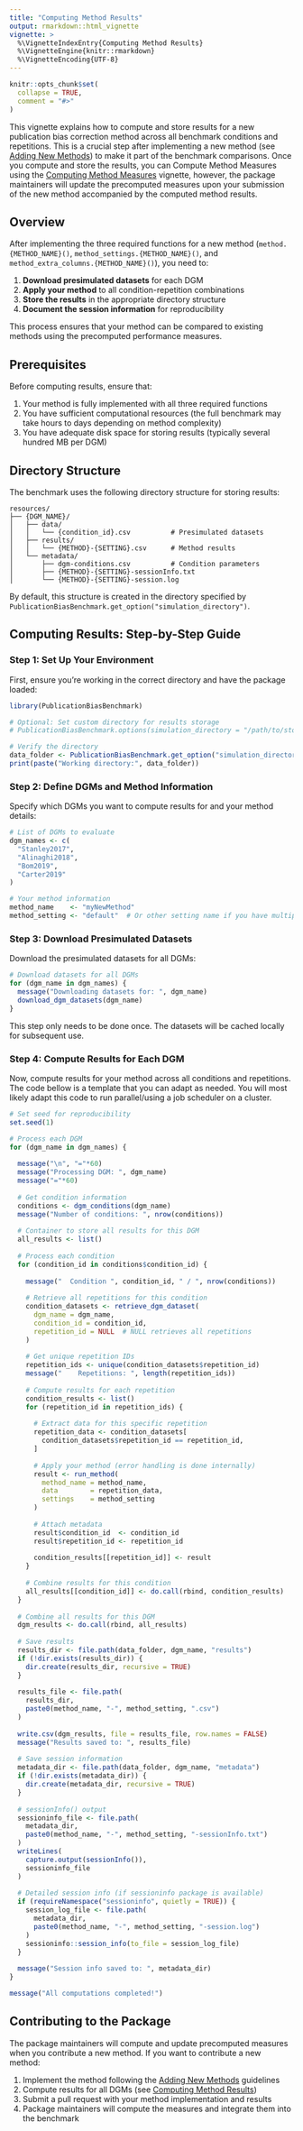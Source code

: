 ```yaml
---
title: "Computing Method Results"
output: rmarkdown::html_vignette
vignette: >
  %\VignetteIndexEntry{Computing Method Results}
  %\VignetteEngine{knitr::rmarkdown}
  %\VignetteEncoding{UTF-8}
---
```


```r
knitr::opts_chunk$set(
  collapse = TRUE,
  comment = "#>"
)
```

This vignette explains how to compute and store results for a new publication bias correction method across all benchmark conditions and repetitions.
This is a crucial step after implementing a new method (see [Adding New Methods](Adding_New_Methods.html)) to make it part of the benchmark comparisons.
Once you compute and store the results, you can Compute Method Measures using the [Computing Method Measures](Computing_Method_Measures.html) vignette,
however, the package maintainers will update the precomputed measures upon your submission of the new method accompanied by the computed method results.

## Overview

After implementing the three required functions for a new method (`method.{METHOD_NAME}()`, `method_settings.{METHOD_NAME}()`, and `method_extra_columns.{METHOD_NAME}()`), you need to:

1. **Download presimulated datasets** for each DGM
2. **Apply your method** to all condition-repetition combinations
3. **Store the results** in the appropriate directory structure
4. **Document the session information** for reproducibility

This process ensures that your method can be compared to existing methods using the precomputed performance measures.

## Prerequisites

Before computing results, ensure that:

1. Your method is fully implemented with all three required functions
2. You have sufficient computational resources (the full benchmark may take hours to days depending on method complexity)
3. You have adequate disk space for storing results (typically several hundred MB per DGM)

## Directory Structure

The benchmark uses the following directory structure for storing results:

```
resources/
├── {DGM_NAME}/
│   ├── data/
│   │   └── {condition_id}.csv          # Presimulated datasets
│   ├── results/
│   │   └── {METHOD}-{SETTING}.csv      # Method results
│   └── metadata/
│       ├── dgm-conditions.csv          # Condition parameters
│       ├── {METHOD}-{SETTING}-sessionInfo.txt
│       └── {METHOD}-{SETTING}-session.log
```

By default, this structure is created in the directory specified by `PublicationBiasBenchmark.get_option("simulation_directory")`.

## Computing Results: Step-by-Step Guide

### Step 1: Set Up Your Environment

First, ensure you're working in the correct directory and have the package loaded:

```r
library(PublicationBiasBenchmark)

# Optional: Set custom directory for results storage
# PublicationBiasBenchmark.options(simulation_directory = "/path/to/storage")

# Verify the directory
data_folder <- PublicationBiasBenchmark.get_option("simulation_directory")
print(paste("Working directory:", data_folder))
```

### Step 2: Define DGMs and Method Information

Specify which DGMs you want to compute results for and your method details:

```r
# List of DGMs to evaluate
dgm_names <- c(
  "Stanley2017",
  "Alinaghi2018",
  "Bom2019",
  "Carter2019"
)

# Your method information
method_name    <- "myNewMethod"
method_setting <- "default"  # Or other setting name if you have multiple
```

### Step 3: Download Presimulated Datasets

Download the presimulated datasets for all DGMs:

```r
# Download datasets for all DGMs
for (dgm_name in dgm_names) {
  message("Downloading datasets for: ", dgm_name)
  download_dgm_datasets(dgm_name)
}
```

This step only needs to be done once. The datasets will be cached locally for subsequent use.

### Step 4: Compute Results for Each DGM

Now, compute results for your method across all conditions and repetitions.
The code bellow is a template that you can adapt as needed. 
You will most likely adapt this code to run parallel/using a job scheduler on a cluster. 

```r
# Set seed for reproducibility
set.seed(1)

# Process each DGM
for (dgm_name in dgm_names) {
  
  message("\n", "="*60)
  message("Processing DGM: ", dgm_name)
  message("="*60)
  
  # Get condition information
  conditions <- dgm_conditions(dgm_name)
  message("Number of conditions: ", nrow(conditions))
  
  # Container to store all results for this DGM
  all_results <- list()
  
  # Process each condition
  for (condition_id in conditions$condition_id) {
    
    message("  Condition ", condition_id, " / ", nrow(conditions))
    
    # Retrieve all repetitions for this condition
    condition_datasets <- retrieve_dgm_dataset(
      dgm_name = dgm_name,
      condition_id = condition_id,
      repetition_id = NULL  # NULL retrieves all repetitions
    )
    
    # Get unique repetition IDs
    repetition_ids <- unique(condition_datasets$repetition_id)
    message("    Repetitions: ", length(repetition_ids))
    
    # Compute results for each repetition
    condition_results <- list()
    for (repetition_id in repetition_ids) {
      
      # Extract data for this specific repetition
      repetition_data <- condition_datasets[
        condition_datasets$repetition_id == repetition_id, 
      ]
      
      # Apply your method (error handling is done internally)
      result <- run_method(
        method_name = method_name,
        data        = repetition_data,
        settings    = method_setting
      )
      
      # Attach metadata
      result$condition_id  <- condition_id
      result$repetition_id <- repetition_id
      
      condition_results[[repetition_id]] <- result
    }
    
    # Combine results for this condition
    all_results[[condition_id]] <- do.call(rbind, condition_results)
  }
  
  # Combine all results for this DGM
  dgm_results <- do.call(rbind, all_results)
  
  # Save results
  results_dir <- file.path(data_folder, dgm_name, "results")
  if (!dir.exists(results_dir)) {
    dir.create(results_dir, recursive = TRUE)
  }
  
  results_file <- file.path(
    results_dir, 
    paste0(method_name, "-", method_setting, ".csv")
  )
  
  write.csv(dgm_results, file = results_file, row.names = FALSE)
  message("Results saved to: ", results_file)
  
  # Save session information
  metadata_dir <- file.path(data_folder, dgm_name, "metadata")
  if (!dir.exists(metadata_dir)) {
    dir.create(metadata_dir, recursive = TRUE)
  }
  
  # sessionInfo() output
  sessioninfo_file <- file.path(
    metadata_dir,
    paste0(method_name, "-", method_setting, "-sessionInfo.txt")
  )
  writeLines(
    capture.output(sessionInfo()), 
    sessioninfo_file
  )
  
  # Detailed session info (if sessioninfo package is available)
  if (requireNamespace("sessioninfo", quietly = TRUE)) {
    session_log_file <- file.path(
      metadata_dir,
      paste0(method_name, "-", method_setting, "-session.log")
    )
    sessioninfo::session_info(to_file = session_log_file)
  }
  
  message("Session info saved to: ", metadata_dir)
}

message("All computations completed!")
```

## Contributing to the Package

The package maintainers will compute and update precomputed measures when you contribute a new method. If you want to contribute a new method:

1. Implement the method following the [Adding New Methods](Adding_New_Methods.html) guidelines
2. Compute results for all DGMs (see [Computing Method Results](Computing_Method_Results.html))
3. Submit a pull request with your method implementation and results
4. Package maintainers will compute the measures and integrate them into the benchmark


